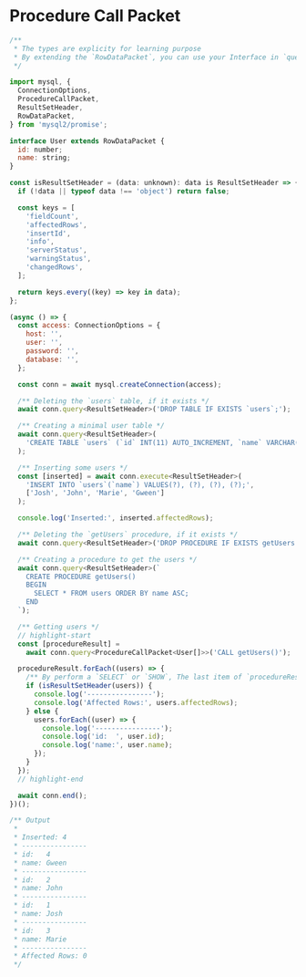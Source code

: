 
# Procedure Call Packet

<Tabs>
  <TabItem value='index.ts' default>

```js
/**
 * The types are explicity for learning purpose
 * By extending the `RowDataPacket`, you can use your Interface in `query` and `execute`
 */

import mysql, {
  ConnectionOptions,
  ProcedureCallPacket,
  ResultSetHeader,
  RowDataPacket,
} from 'mysql2/promise';

interface User extends RowDataPacket {
  id: number;
  name: string;
}

const isResultSetHeader = (data: unknown): data is ResultSetHeader => {
  if (!data || typeof data !== 'object') return false;

  const keys = [
    'fieldCount',
    'affectedRows',
    'insertId',
    'info',
    'serverStatus',
    'warningStatus',
    'changedRows',
  ];

  return keys.every((key) => key in data);
};

(async () => {
  const access: ConnectionOptions = {
    host: '',
    user: '',
    password: '',
    database: '',
  };

  const conn = await mysql.createConnection(access);

  /** Deleting the `users` table, if it exists */
  await conn.query<ResultSetHeader>('DROP TABLE IF EXISTS `users`;');

  /** Creating a minimal user table */
  await conn.query<ResultSetHeader>(
    'CREATE TABLE `users` (`id` INT(11) AUTO_INCREMENT, `name` VARCHAR(50), PRIMARY KEY (`id`));'
  );

  /** Inserting some users */
  const [inserted] = await conn.execute<ResultSetHeader>(
    'INSERT INTO `users`(`name`) VALUES(?), (?), (?), (?);',
    ['Josh', 'John', 'Marie', 'Gween']
  );

  console.log('Inserted:', inserted.affectedRows);

  /** Deleting the `getUsers` procedure, if it exists */
  await conn.query<ResultSetHeader>('DROP PROCEDURE IF EXISTS getUsers');

  /** Creating a procedure to get the users */
  await conn.query<ResultSetHeader>(`
    CREATE PROCEDURE getUsers()
    BEGIN
      SELECT * FROM users ORDER BY name ASC;
    END
  `);

  /** Getting users */
  // highlight-start
  const [procedureResult] =
    await conn.query<ProcedureCallPacket<User[]>>('CALL getUsers()');

  procedureResult.forEach((users) => {
    /** By perform a `SELECT` or `SHOW`, The last item of `procedureResult` always be a `ResultSetHeader` */
    if (isResultSetHeader(users)) {
      console.log('----------------');
      console.log('Affected Rows:', users.affectedRows);
    } else {
      users.forEach((user) => {
        console.log('----------------');
        console.log('id:  ', user.id);
        console.log('name:', user.name);
      });
    }
  });
  // highlight-end

  await conn.end();
})();

/** Output
 *
 * Inserted: 4
 * ----------------
 * id:   4
 * name: Gween
 * ----------------
 * id:   2
 * name: John
 * ----------------
 * id:   1
 * name: Josh
 * ----------------
 * id:   3
 * name: Marie
 * ----------------
 * Affected Rows: 0
 */
```

  </TabItem>
</Tabs>
